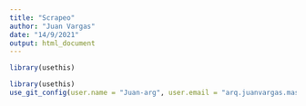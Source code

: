 ```yaml
---
title: "Scrapeo"
author: "Juan Vargas"
date: "14/9/2021"
output: html_document
---
```



```r
library(usethis)

```


```r
library(usethis)
use_git_config(user.name = "Juan-arg", user.email = "arq.juanvargas.mas@gmail.com")
```

